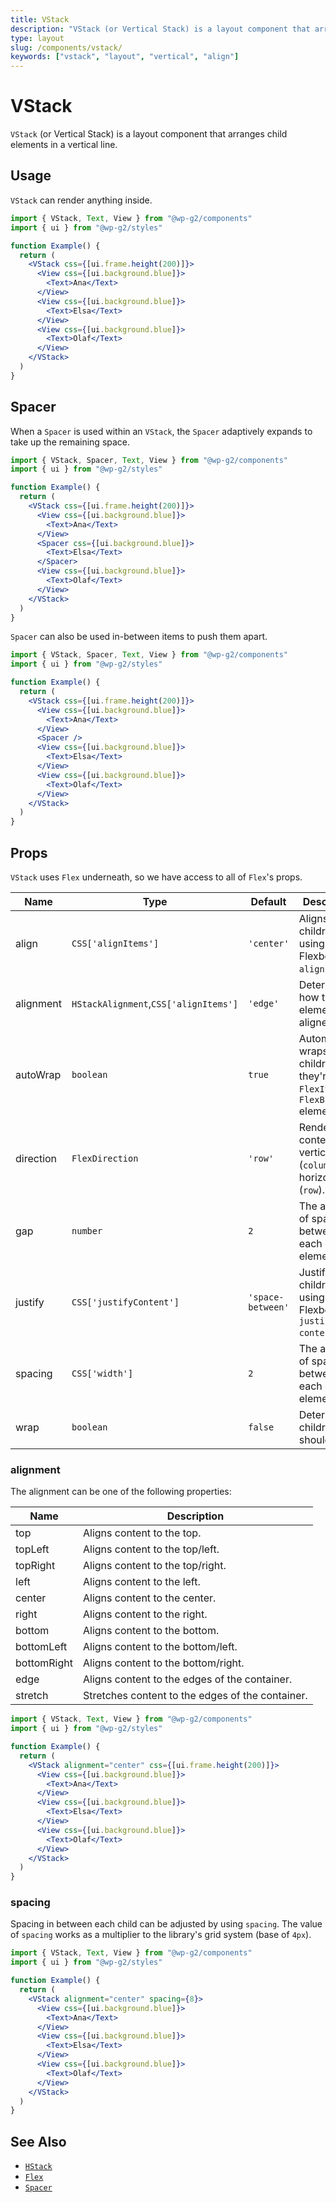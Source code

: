 ```yaml
---
title: VStack
description: "VStack (or Vertical Stack) is a layout component that arranges child elements in a vertical line."
type: layout
slug: /components/vstack/
keywords: ["vstack", "layout", "vertical", "align"]
---
```


# VStack

`VStack` (or Vertical Stack) is a layout component that arranges child elements in a vertical line.

## Usage

`VStack` can render anything inside.

```jsx live
import { VStack, Text, View } from "@wp-g2/components"
import { ui } from "@wp-g2/styles"

function Example() {
  return (
    <VStack css={[ui.frame.height(200)]}>
      <View css={[ui.background.blue]}>
        <Text>Ana</Text>
      </View>
      <View css={[ui.background.blue]}>
        <Text>Elsa</Text>
      </View>
      <View css={[ui.background.blue]}>
        <Text>Olaf</Text>
      </View>
    </VStack>
  )
}
```

## Spacer

When a `Spacer` is used within an `VStack`, the `Spacer` adaptively expands to take up the remaining space.

```jsx live
import { VStack, Spacer, Text, View } from "@wp-g2/components"
import { ui } from "@wp-g2/styles"

function Example() {
  return (
    <VStack css={[ui.frame.height(200)]}>
      <View css={[ui.background.blue]}>
        <Text>Ana</Text>
      </View>
      <Spacer css={[ui.background.blue]}>
        <Text>Elsa</Text>
      </Spacer>
      <View css={[ui.background.blue]}>
        <Text>Olaf</Text>
      </View>
    </VStack>
  )
}
```

`Spacer` can also be used in-between items to push them apart.

```jsx live
import { VStack, Spacer, Text, View } from "@wp-g2/components"
import { ui } from "@wp-g2/styles"

function Example() {
  return (
    <VStack css={[ui.frame.height(200)]}>
      <View css={[ui.background.blue]}>
        <Text>Ana</Text>
      </View>
      <Spacer />
      <View css={[ui.background.blue]}>
        <Text>Elsa</Text>
      </View>
      <View css={[ui.background.blue]}>
        <Text>Olaf</Text>
      </View>
    </VStack>
  )
}
```

## Props

`VStack` uses `Flex` underneath, so we have access to all of `Flex`'s props.

<!-- props -->
<!-- Automatically Generated -->

| Name      | Type                                  | Default           | Description                                                                     |
| --------- | ------------------------------------- | ----------------- | ------------------------------------------------------------------------------- |
| align     | `CSS['alignItems']`                   | `'center'`        | Aligns children using CSS Flexbox `align-items`.                                |
| alignment | `HStackAlignment`,`CSS['alignItems']` | `'edge'`          | Determines how the child elements are aligned.                                  |
| autoWrap  | `boolean`                             | `true`            | Automatically wraps children if they're not `FlexItem` or `FlexBlock` elements. |
| direction | `FlexDirection`                       | `'row'`           | Renders content vertically (`column`) or horizontally (`row`).                  |
| gap       | `number`                              | `2`               | The amount of space between each child element.                                 |
| justify   | `CSS['justifyContent']`               | `'space-between'` | Justifies children using CSS Flexbox `justify-content`.                         |
| spacing   | `CSS['width']`                        | `2`               | The amount of space between each child element.                                 |
| wrap      | `boolean`                             | `false`           | Determines if children should wrap.                                             |

<!-- /Automatically Generated -->
<!-- /props -->

### alignment

The alignment can be one of the following properties:

| Name        | Description                                      |
| ----------- | ------------------------------------------------ |
| top         | Aligns content to the top.                       |
| topLeft     | Aligns content to the top/left.                  |
| topRight    | Aligns content to the top/right.                 |
| left        | Aligns content to the left.                      |
| center      | Aligns content to the center.                    |
| right       | Aligns content to the right.                     |
| bottom      | Aligns content to the bottom.                    |
| bottomLeft  | Aligns content to the bottom/left.               |
| bottomRight | Aligns content to the bottom/right.              |
| edge        | Aligns content to the edges of the container.    |
| stretch     | Stretches content to the edges of the container. |

```jsx live
import { VStack, Text, View } from "@wp-g2/components"
import { ui } from "@wp-g2/styles"

function Example() {
  return (
    <VStack alignment="center" css={[ui.frame.height(200)]}>
      <View css={[ui.background.blue]}>
        <Text>Ana</Text>
      </View>
      <View css={[ui.background.blue]}>
        <Text>Elsa</Text>
      </View>
      <View css={[ui.background.blue]}>
        <Text>Olaf</Text>
      </View>
    </VStack>
  )
}
```

### spacing

Spacing in between each child can be adjusted by using `spacing`. The value of `spacing` works as a multiplier to the library's grid system (base of `4px`).

```jsx live
import { VStack, Text, View } from "@wp-g2/components"
import { ui } from "@wp-g2/styles"

function Example() {
  return (
    <VStack alignment="center" spacing={8}>
      <View css={[ui.background.blue]}>
        <Text>Ana</Text>
      </View>
      <View css={[ui.background.blue]}>
        <Text>Elsa</Text>
      </View>
      <View css={[ui.background.blue]}>
        <Text>Olaf</Text>
      </View>
    </VStack>
  )
}
```

## See Also

- [`HStack`](/components/hstack/)
- [`Flex`](/components/flex/)
- [`Spacer`](/components/spacer/)
